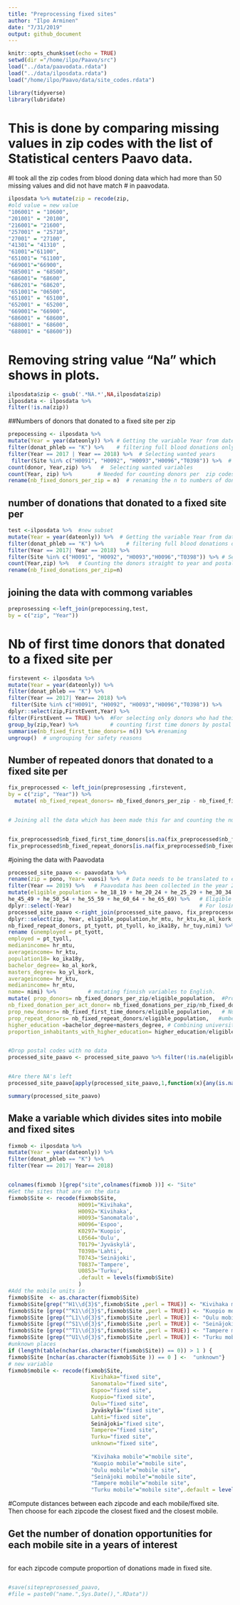 ```yaml
---
title: "Preprocessing fixed sites"
author: "Ilpo Arminen"
date: "7/31/2019"
output: github_document
---
```


```r
knitr::opts_chunk$set(echo = TRUE)
setwd(dir ="/home/ilpo/Paavo/src")
load("../data/paavodata.rdata")
load("../data/ilposdata.rdata")
load("/home/ilpo/Paavo/data/site_codes.rdata")


```

```r
library(tidyverse)
library(lubridate)
```






# This is done by comparing missing values in zip codes with the list of Statistical centers Paavo data.
 #I took all the zip codes from blood doning data which had more than 50 missing values and  did not have match 
# in paavodata.

```r
ilposdata %>% mutate(zip = recode(zip,
#old value = new value
"106001" = "10600",
"201001" = "20100",
"216001"= "21600",
"257001" = "25710",
"27001" = "27100",
"41301"= "41310" ,
"61001"="61100",
"651001"= "61100",
"669001"="66900",
"685001" = "68500",
"686001"= "68600",
"686201"= "68620",
"651001"= "06500",
"651001" = "65100",
"652001" = "65200",
"669001"= "66900",
"686001" = "68600",
"688001" = "68600",
"688001" = "68600"))

```

# Removing string value "Na" which shows in plots. 
```r
ilposdata$zip <- gsub('.*NA.*',NA,ilposdata$zip)
ilposdata <- ilposdata %>% 
filter(!is.na(zip))
```



##Numbers of donors that donated to a fixed site per zip
```r
prepocessing <- ilposdata %>%
mutate(Year = year(dateonly)) %>% # Getting the variable Year from dates
filter(donat_phleb == "K") %>%    # filtering full blood donations only
filter(Year == 2017 | Year == 2018) %>%  # Selecting wanted years
 filter(Site %in% c("H0091", "H0092", "H0093","H0096","T0398")) %>%  # Selecting only Kivihaka,Espoo,Sanomatalo and Lahti fixed sites
count(donor, Year,zip) %>%   #  Selecting wanted variables
count(Year, zip) %>%        # Needed for counting donors per  zip codes and yearly count
rename(nb_fixed_donors_per_zip = n)  # renaming the n to numbers of donors per postal code

```


## number of donations that donated to a fixed site per
```r
test <-ilposdata %>%  #new subset
mutate(Year = year(dateonly)) %>%  # Getting the variable Year from dates
filter(donat_phleb == "K") %>%       # filtering full blood donations only
filter(Year == 2017| Year == 2018) %>%
filter(Site %in% c("H0091", "H0092", "H0093","H0096","T0398")) %>% # Selecting wanted years 
count(Year,zip) %>%   # Counting the donors straight to year and postal code. Not counting the donors means getting donations per postal code
rename(nb_fixed_donations_per_zip=n) 


```
## joining the data with commong variables

```r

preprosessing <-left_join(prepocessing,test,
by = c("zip", "Year"))
```

# Nb of first time donors that donated to a fixed site per
```r
firstevent <- ilposdata %>%
mutate(Year = year(dateonly)) %>%
filter(donat_phleb == "K") %>%
filter(Year == 2017| Year== 2018) %>%
 filter(Site %in% c("H0091", "H0092", "H0093","H0096","T0398")) %>% 
dplyr::select(zip,FirstEvent,Year) %>%
filter(FirstEvent == TRUE) %>%  #For selecting only donors who had their first blood donation in the selected years
group_by(zip,Year) %>%          # counting first time donors by postal code and selected years
summarise(nb_fixed_first_time_donors= n()) %>% #renaming
ungroup()  # ungrouping for safety reasons
```


## Number of repeated donors that donated to a fixed site per
```r
fix_preprocessed <- left_join(preprosessing ,firstevent,
by = c("zip", "Year")) %>%
  mutate( nb_fixed_repeat_donors= nb_fixed_donors_per_zip - nb_fixed_first_time_donors) 


# Joining all the data which has been made this far and counting the number of repeat donors (more than 1 donation) by postal code. Repeat donors equals number of donors per zip code minus number of first time donors per postal code.


fix_preprocessed$nb_fixed_first_time_donors[is.na(fix_preprocessed$nb_fixed_first_time_donors)] <- 0
fix_preprocessed$nb_fixed_repeat_donors[is.na(fix_preprocessed$nb_fixed_repeat_donors)] <- 0   # Deleting missing values
```



#joining the data with Paavodata
```r


processed_site_paavo <- paavodata %>%
rename(zip = pono, Year= vuosi) %>%  # Data needs to be translated to english from finnish
filter(Year == 2019) %>%   # Paavodata has been collected in the year 2017 so there is no need to get more years than one for our data. 
mutate(eligible_population = he_18_19 + he_20_24 + he_25_29 + he_30_34 + he_40_44 +
he_45_49 + he_50_54 + he_55_59 + he_60_64 + he_65_69) %>%   # Eligible population means age groups that can donate blood
dplyr::select(-Year)                                        # For losing two year variables
processed_site_paavo <-right_join(processed_site_paavo, fix_preprocessed, by = c("zip")) %>%          #joining with common factors
dplyr::select(zip, Year, eligible_population,hr_mtu, hr_ktu,ko_al_kork, ko_yl_kork, nb_fixed_donors_per_zip,nb_fixed_donations_per_zip, nb_fixed_first_time_donors, 
nb_fixed_repeat_donors, pt_tyott, pt_tyoll, ko_ika18y, hr_tuy,nimi) %>%          # Selecting wanted variables
rename (unemployed = pt_tyott,
employed = pt_tyoll,
medianincome= hr_mtu,
averageincome= hr_ktu,
population18= ko_ika18y,
bachelor_degree= ko_al_kork,
masters_degree= ko_yl_kork,
averageincome= hr_ktu,
medianincome= hr_mtu,
name= nimi) %>%          # mutating finnish variables to English.
mutate( prop_donors= nb_fixed_donors_per_zip/eligible_population,  #Proportion of donors is number of donors per postal code minus eligible population
nb_fixed_donation_per_act_donor= nb_fixed_donations_per_zip/nb_fixed_donors_per_zip, #  Number of donations per postal code divided by number of donors per postal code
prop_new_donors= nb_fixed_first_time_donors/eligible_population,   # Number of first time donors divided by eligible population per postal code
prop_repeat_donors= nb_fixed_repeat_donors/eligible_population,   #umber of repeat donors divided by eligible population per postal code
higher_education =bachelor_degree+masters_degree, # Combining university education together. 
proportion_inhabitants_with_higher_education= higher_education/eligible_population) # Higher education divided by eligible population per postal code


#Drop postal codes with no data
processed_site_paavo <- processed_site_paavo %>% filter(!is.na(eligible_population))


#Are there NA's left
processed_site_paavo[apply(processed_site_paavo,1,function(x){any(is.na(x))}),]

summary(processed_site_paavo)

```



## Make a variable which divides sites into mobile and fixed sites

```r

fixmob <- ilposdata %>% 
mutate(Year = year(dateonly)) %>%
filter(donat_phleb == "K") %>%
filter(Year == 2017| Year== 2018) 


colnames(fixmob )[grep("site",colnames(fixmob ))] <- "Site"
#Get the sites that are on the data
fixmob$Site <- recode(fixmob$Site,
                      H0091="Kivihaka",
                      H0092='Kivihaka',
                      H0093='Sanomatalo',
                      H0096='Espoo',
                      K0297='Kuopio',
                      L0564='Oulu',
                      T0179='Jyväskylä',
                      T0398='Lahti',
                      T0743='Seinäjoki',
                      T0837='Tampere',
                      U0853='Turku',
                      .default = levels(fixmob$Site)
                      )
#Add the mobile units in
fixmob$Site  <- as.character(fixmob$Site)
fixmob$Site[grep("^H1\\d{3}$",fixmob$Site ,perl = TRUE)] <- "Kivihaka mobile"
fixmob$Site [grep("^K1\\d{3}$",fixmob$Site ,perl = TRUE)] <- "Kuopio mobile"
fixmob$Site [grep("^L1\\d{3}$",fixmob$Site ,perl = TRUE)] <- "Oulu mobile"
fixmob$Site [grep("^S1\\d{3}$",fixmob$Site ,perl = TRUE)] <- "Seinäjoki mobile"
fixmob$Site [grep("^T1\\d{3}$",fixmob$Site ,perl = TRUE)] <- "Tampere mobile"
fixmob$Site [grep("^U1\\d{3}$",fixmob$Site ,perl = TRUE)] <- "Turku mobile"
#unknown places 
if (length(table(nchar(as.character(fixmob$Site)) == 0)) > 1 ) {
fixmob$Site [nchar(as.character(fixmob$Site )) == 0 ] <-  "unknown"}
# new variable 
fixmob$mobile <- recode(fixmob$Site,
                          Kivihaka="fixed site",
                          Sanomatalo="fixed site",
                          Espoo="fixed site",
                          Kuopio="fixed site",
                          Oulu="fixed site",
                          Jyväskylä="fixed site",
                          Lahti="fixed site",
                          Seinäjoki="fixed site",
                          Tampere="fixed site",
                          Turku="fixed site",
                          unknown="fixed site",
                          
                          "Kivihaka mobile"="mobile site",
                          "Kuopio mobile"="mobile site",
                          "Oulu mobile"="mobile site",
                          "Seinäjoki mobile"="mobile site",
                          "Tampere mobile"="mobile site",
                          "Turku mobile"="mobile site",.default = levels(fixmob$Site))


```



 #Compute distances between each zipcode and each mobile/fixed site. Then choose for each zipcode the closest fixed and the closest mobile.









## Get the number of donation opportunities for each mobile site in a years of interest

```r

```




for each zipcode compute proportion of donations made in fixed site.
```r

```





```r
#save(sitepreprosessed_paavo,
#file = paste0("name.",Sys.Date(),".RData"))
```

